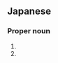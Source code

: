 {{also|瑞穗}}
==Japanese==
{{ja-kanjitab|瑞|穂}}

===Proper noun===
{{ja-pos|proper|みずほ}}

# {{given name|female|lang=ja|sort=みずほ}}
# {{w|Ruisui, Hualien}}